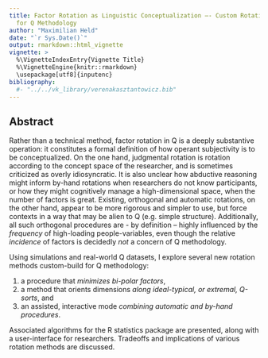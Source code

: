 ```yaml
---
title: Factor Rotation as Linguistic Conceptualization –- Custom Rotation Procedures
  for Q Methodology
author: "Maximilian Held"
date: "`r Sys.Date()`"
output: rmarkdown::html_vignette
vignette: >
  %\VignetteIndexEntry{Vignette Title}
  %\VignetteEngine{knitr::rmarkdown}
  \usepackage[utf8]{inputenc}
bibliography: 
  #- "../../vk_library/verenakasztantowicz.bib"
---
```


## Abstract

Rather than a technical method, factor rotation in Q is a deeply substantive operation: it constitutes a formal definition of how operant subjectivity is to be conceptualized.
On the one hand, judgmental rotation is rotation according to the concept space of the researcher, and is sometimes criticized as overly idiosyncratic.
It is also unclear how abductive reasoning might inform by-hand rotations when researchers do not know participants, or how they might cognitively manage a high-dimensional space, when the number of factors is great.
Existing, orthogonal and automatic rotations, on the other hand, appear to be more rigorous and simpler to use, but force contexts in a way that may be alien to Q (e.g. simple structure).
Additionally, all such orthogonal procedures are - by definition – highly influenced by the *frequency* of high-loading people-variables, even though the relative *incidence* of factors is decidedly *not* a concern of Q methodology.

Using simulations and real-world Q datasets, I explore several new rotation methods custom-build for Q methodology:

1. a procedure that *minimizes bi-polar factors*,
2. a method that orients dimensions *along ideal-typical, or extremal, Q-sorts*, and
3. an assisted, interactive mode *combining automatic and by-hand procedures*.

Associated algorithms for the R statistics package are presented, along with a user-interface for researchers.
Tradeoffs and implications of various rotation methods are discussed.



 



